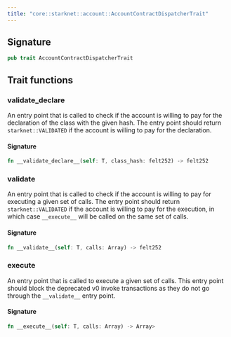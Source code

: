 ```yaml
---
title: "core::starknet::account::AccountContractDispatcherTrait"
---
```






## Signature

```rust
pub trait AccountContractDispatcherTrait
```



## Trait functions

### __validate_declare__



An entry point that is called to check if the account is willing to pay for the declaration
of the class with the given hash.
The entry point should return `starknet::VALIDATED` if the account is willing to pay
for the declaration.





#### Signature

```rust
fn __validate_declare__(self: T, class_hash: felt252) -> felt252
```


### __validate__



An entry point that is called to check if the account is willing to pay for
executing a given set of calls.
The entry point should return `starknet::VALIDATED` if the account is willing to pay
for the execution, in which case `__execute__` will be called on the same set of calls.





#### Signature

```rust
fn __validate__(self: T, calls: Array) -> felt252
```


### __execute__



An entry point that is called to execute a given set of calls.
This entry point should block the deprecated v0 invoke transactions as they do not go
through the `__validate__` entry point.





#### Signature

```rust
fn __execute__(self: T, calls: Array) -> Array>
```


